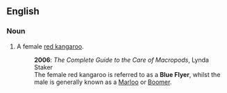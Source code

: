 ==English==

===Noun===
{{en-noun}}

# A female [[red kangaroo]].
#: '''2006''': ''The Complete Guide to the Care of Macropods'', Lynda Staker
#: The female red kangaroo is referred to as a '''Blue Flyer''', whilst the male is generally known as a [[marloo|Marloo]] or [[boomer|Boomer]].